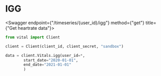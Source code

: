
# IGG

<Swagger endpoint={"/timeseries/{user_id}/igg"} method={"get"} title={"Get heartrate data"}>

```python
from vital import Client

client = Client(client_id, client_secret, "sandbox")

data = client.Vitals.igg(user_id=*,
        start_date="2020-01-01",
        end_date="2021-01-01"
        )
```

</Swagger>
